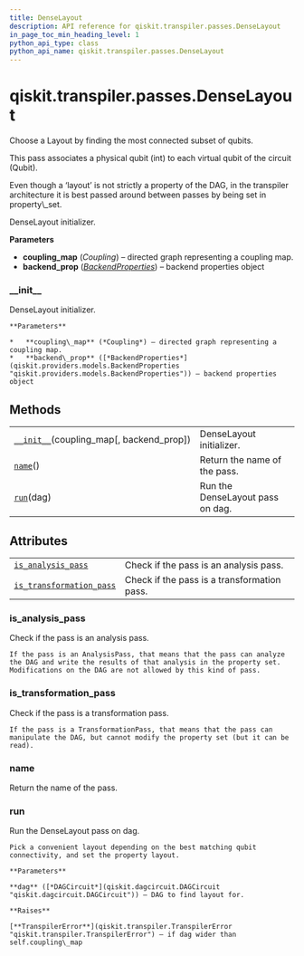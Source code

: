 ```yaml
---
title: DenseLayout
description: API reference for qiskit.transpiler.passes.DenseLayout
in_page_toc_min_heading_level: 1
python_api_type: class
python_api_name: qiskit.transpiler.passes.DenseLayout
---
```


# qiskit.transpiler.passes.DenseLayout

<Class id="qiskit.transpiler.passes.DenseLayout" isDedicatedPage={true} github="https://github.com/qiskit/qiskit/tree/stable/0.17/qiskit/transpiler/passes/layout/dense_layout.py" signature="DenseLayout(*args, **kwargs)" modifiers="class">
  Choose a Layout by finding the most connected subset of qubits.

  This pass associates a physical qubit (int) to each virtual qubit of the circuit (Qubit).

  <Admonition title="Note" type="note">
    Even though a ‘layout’ is not strictly a property of the DAG, in the transpiler architecture it is best passed around between passes by being set in property\_set.
  </Admonition>

  DenseLayout initializer.

  **Parameters**

  *   **coupling\_map** (*Coupling*) – directed graph representing a coupling map.
  *   **backend\_prop** ([*BackendProperties*](qiskit.providers.models.BackendProperties "qiskit.providers.models.BackendProperties")) – backend properties object

  ### \_\_init\_\_

  <Function id="qiskit.transpiler.passes.DenseLayout.__init__" signature="__init__(coupling_map, backend_prop=None)">
    DenseLayout initializer.

    **Parameters**

    *   **coupling\_map** (*Coupling*) – directed graph representing a coupling map.
    *   **backend\_prop** ([*BackendProperties*](qiskit.providers.models.BackendProperties "qiskit.providers.models.BackendProperties")) – backend properties object
  </Function>

  ## Methods

  |                                                                                                                                               |                                  |
  | --------------------------------------------------------------------------------------------------------------------------------------------- | -------------------------------- |
  | [`__init__`](#qiskit.transpiler.passes.DenseLayout.__init__ "qiskit.transpiler.passes.DenseLayout.__init__")(coupling\_map\[, backend\_prop]) | DenseLayout initializer.         |
  | [`name`](#qiskit.transpiler.passes.DenseLayout.name "qiskit.transpiler.passes.DenseLayout.name")()                                            | Return the name of the pass.     |
  | [`run`](#qiskit.transpiler.passes.DenseLayout.run "qiskit.transpiler.passes.DenseLayout.run")(dag)                                            | Run the DenseLayout pass on dag. |

  ## Attributes

  |                                                                                                                                                        |                                             |
  | ------------------------------------------------------------------------------------------------------------------------------------------------------ | ------------------------------------------- |
  | [`is_analysis_pass`](#qiskit.transpiler.passes.DenseLayout.is_analysis_pass "qiskit.transpiler.passes.DenseLayout.is_analysis_pass")                   | Check if the pass is an analysis pass.      |
  | [`is_transformation_pass`](#qiskit.transpiler.passes.DenseLayout.is_transformation_pass "qiskit.transpiler.passes.DenseLayout.is_transformation_pass") | Check if the pass is a transformation pass. |

  ### is\_analysis\_pass

  <Function id="qiskit.transpiler.passes.DenseLayout.is_analysis_pass" signature="is_analysis_pass" modifiers="property">
    Check if the pass is an analysis pass.

    If the pass is an AnalysisPass, that means that the pass can analyze the DAG and write the results of that analysis in the property set. Modifications on the DAG are not allowed by this kind of pass.
  </Function>

  ### is\_transformation\_pass

  <Function id="qiskit.transpiler.passes.DenseLayout.is_transformation_pass" signature="is_transformation_pass" modifiers="property">
    Check if the pass is a transformation pass.

    If the pass is a TransformationPass, that means that the pass can manipulate the DAG, but cannot modify the property set (but it can be read).
  </Function>

  ### name

  <Function id="qiskit.transpiler.passes.DenseLayout.name" signature="name()">
    Return the name of the pass.
  </Function>

  ### run

  <Function id="qiskit.transpiler.passes.DenseLayout.run" signature="run(dag)">
    Run the DenseLayout pass on dag.

    Pick a convenient layout depending on the best matching qubit connectivity, and set the property layout.

    **Parameters**

    **dag** ([*DAGCircuit*](qiskit.dagcircuit.DAGCircuit "qiskit.dagcircuit.DAGCircuit")) – DAG to find layout for.

    **Raises**

    [**TranspilerError**](qiskit.transpiler.TranspilerError "qiskit.transpiler.TranspilerError") – if dag wider than self.coupling\_map
  </Function>
</Class>

